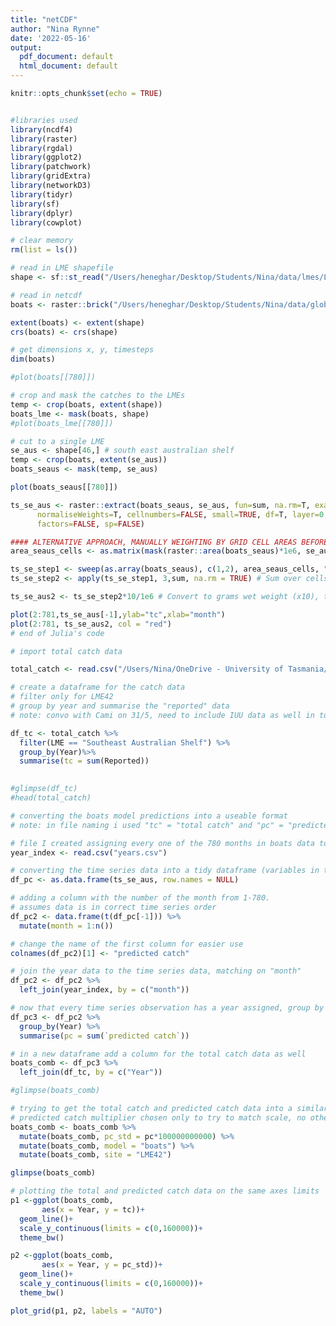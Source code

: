 ```yaml
---
title: "netCDF"
author: "Nina Rynne"
date: '2022-05-16'
output:
  pdf_document: default
  html_document: default
---
```


```r
knitr::opts_chunk$set(echo = TRUE)


#libraries used
library(ncdf4)
library(raster)
library(rgdal)
library(ggplot2)
library(patchwork)
library(gridExtra)
library(networkD3)
library(tidyr)
library(sf)
library(dplyr)
library(cowplot)

# clear memory
rm(list = ls())

```

```r

# read in LME shapefile
shape <- sf::st_read("/Users/heneghar/Desktop/Students/Nina/data/lmes/LMEs66.shp")

# read in netcdf
boats <- raster::brick("/Users/heneghar/Desktop/Students/Nina/data/global/boats_gfdl-esm4_nobasd_historical_histsoc_default_tc_global_monthly_1950_2014.nc") # tc, is g m-2

extent(boats) <- extent(shape)
crs(boats) <- crs(shape)
```

```r
# get dimensions x, y, timesteps
dim(boats)

#plot(boats[[780]])
```

```r
# crop and mask the catches to the LMEs
temp <- crop(boats, extent(shape))
boats_lme <- mask(boats, shape)
#plot(boats_lme[[780]])
```

```r
# cut to a single LME
se_aus <- shape[46,] # south east australian shelf
temp <- crop(boats, extent(se_aus))
boats_seaus <- mask(temp, se_aus)

plot(boats_seaus[[780]])

```

```r
ts_se_aus <- raster::extract(boats_seaus, se_aus, fun=sum, na.rm=T, exact=FALSE, weights=TRUE,
      normaliseWeights=T, cellnumbers=FALSE, small=TRUE, df=T, layer=0, nl=780,
      factors=FALSE, sp=FALSE)

#### ALTERNATIVE APPROACH, MANUALLY WEIGHTING BY GRID CELL AREAS BEFORE SUMMING TO GET TOTAL LME CATCH
area_seaus_cells <- as.matrix(mask(raster::area(boats_seaus)*1e6, se_aus)) # area of grid cells in seaus, in m2 region, in m2

ts_se_step1 <- sweep(as.array(boats_seaus), c(1,2), area_seaus_cells, "*") # Multiply cells in each month by area
ts_se_step2 <- apply(ts_se_step1, 3,sum, na.rm = TRUE) # Sum over cells, for each month

ts_se_aus2 <- ts_se_step2*10/1e6 # Convert to grams wet weight (x10), then from grams to tonnes (/1e6)

plot(2:781,ts_se_aus[-1],ylab="tc",xlab="month")
plot(2:781, ts_se_aus2, col = "red")
# end of Julia's code
```




``` r
# import total catch data

total_catch <- read.csv("/Users/Nina/OneDrive - University of Tasmania/Nina Rynne - Honours Data Files/Reconstructed_data/catch_histsoc_1950_2014.csv")

# create a dataframe for the catch data
# filter only for LME42
# group by year and summarise the "reported" data
# note: convo with Cami on 31/5, need to include IUU data as well in total catch

df_tc <- total_catch %>%
  filter(LME == "Southeast Australian Shelf") %>%
  group_by(Year)%>%
  summarise(tc = sum(Reported))

  
#glimpse(df_tc)
#head(total_catch)

```

``` r

# converting the boats model predictions into a useable format
# note: in file naming i used "tc" = "total catch" and "pc" = "predicted catch"

# file I created assigning every one of the 780 months in boats data to the correct year
year_index <- read.csv("years.csv")

# converting the time series data into a tidy dataframe (variables in their own col, observations in their own row)
df_pc <- as.data.frame(ts_se_aus, row.names = NULL)

# adding a column with the number of the month from 1-780.
# assumes data is in correct time series order
df_pc2 <- data.frame(t(df_pc[-1])) %>%
  mutate(month = 1:n())

# change the name of the first column for easier use
colnames(df_pc2)[1] <- "predicted catch"

# join the year data to the time series data, matching on "month"
df_pc2 <- df_pc2 %>%
  left_join(year_index, by = c("month"))

# now that every time series observation has a year assigned, group by year and summarise the catch
df_pc3 <- df_pc2 %>%
  group_by(Year) %>%
  summarise(pc = sum(`predicted catch`))

# in a new dataframe add a column for the total catch data as well
boats_comb <- df_pc3 %>%
  left_join(df_tc, by = c("Year"))

#glimpse(boats_comb)

# trying to get the total catch and predicted catch data into a similar scale so they can be graphed on the same scale
# predicted catch multiplier chosen only to try to match scale, no other reason behind it
boats_comb <- boats_comb %>%
  mutate(boats_comb, pc_std = pc*100000000000) %>%
  mutate(boats_comb, model = "boats") %>%
  mutate(boats_comb, site = "LME42")

glimpse(boats_comb)

```


``` r

# plotting the total and predicted catch data on the same axes limits
p1 <-ggplot(boats_comb,
       aes(x = Year, y = tc))+
  geom_line()+
  scale_y_continuous(limits = c(0,160000))+
  theme_bw()

p2 <-ggplot(boats_comb,
       aes(x = Year, y = pc_std))+
  geom_line()+
  scale_y_continuous(limits = c(0,160000))+
  theme_bw()

plot_grid(p1, p2, labels = "AUTO")

```



















